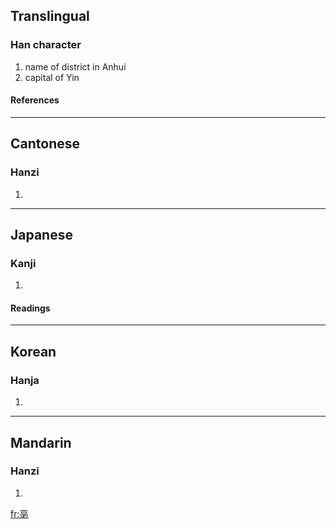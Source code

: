 ==Translingual==
===Han character===
{{Han char|rad=亠|as=08|sn=10|four=0071<sub>4</sub>|canj=卜口月心 (YRBP)}}
# name of district in Anhui
# capital of Yin
====References====
{{Han ref|kx=0089.090|dkj=00312|dj=0188.230|hdz=10287.090|uh=4EB3|ud=20147|bh=ADBD|bd=44477}}
----
==Cantonese==
===Hanzi===
{{yue-hanzi|jyut=|y=bok3}}
# {{defn|Cantonese}}
----
==Japanese==
===Kanji===
{{ja-kanji|grade=|rs=亠08}}
# {{defn|Japanese}}
====Readings====
{{ja-readings|on=[[はく]] (haku), [[ばく]] (baku)|kun=}}
----
==Korean==
===Hanja===
{{ko-hanja|hangeul=박|rv=bak|mr=pak}}
# {{defn|Korean}}
----
==Mandarin==
===Hanzi===
{{cmn-hanzi|pin=bó (bo2), dàn (dan4)|wg=po<sup>2</sup>, tan<sup>4</sup>|y=}}
# {{defn|Mandarin}}

[[fr:亳]]